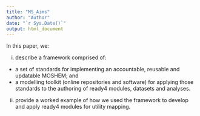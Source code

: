 ```yaml
---
title: "MS_Aims"
author: "Author"
date: "`r Sys.Date()`"
output: html_document
---
```


In this paper, we:

(i) describe a framework comprised of:
  - a set of standards for implementing an accountable, reusable and updatable MOSHEM; and
  - a modelling toolkit (online repositories and software) for applying those standards to the authoring of ready4 modules, datasets and analyses.

(ii) provide a worked example of how we used the framework to develop and apply ready4 modules for utility mapping.
